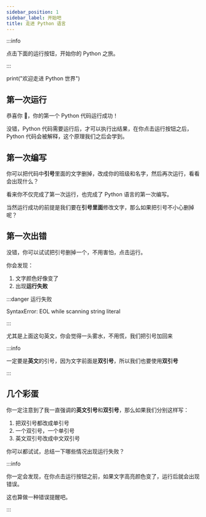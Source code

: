 ```yaml
---
sidebar_position: 1
sidebar_label: 开始吧
title: 走进 Python 语言
---
```


:::info

点击下面的运行按钮，开始你的 Python 之旅。

:::

<Editor>print("欢迎走进 Python 世界")</Editor>

## 第一次运行

恭喜你 🎉，你的第一个 Python 代码运行成功！

没错，Python 代码需要运行后，才可以执行出结果，在你点击运行按钮之后，Python 代码会被解释，这个原理我们之后会学到。

## 第一次编写

你可以把代码中**引号**里面的文字删掉，改成你的班级和名字，然后再次运行，看看会出现什么？

看来你不仅完成了第一次运行，也完成了 Python 语言的第一次编写。

当然运行成功的前提是我们要在**引号里面**修改文字，那么如果把引号不小心删掉呢？

## 第一次出错

没错，你可以试试把引号删掉一个，不用害怕，点击运行。

你会发现：

1. 文字颜色好像变了
2. 出现**运行失败**

:::danger 运行失败

SyntaxError: EOL while scanning string literal

:::

尤其是上面这句英文，你会觉得一头雾水，不用慌，我们把引号加回来

:::info

一定要是**英文**的引号，因为文字前面是**双引号**，所以我们也要使用**双引号**

:::

## 几个彩蛋

你一定注意到了我一直强调的**英文引号**和**双引号**，那么如果我们分别这样写：

1. 把双引号都改成单引号
2. 一个双引号，一个单引号
3. 英文双引号改成中文双引号

你可以都试试，总结一下哪些情况出现运行失败？

:::info

你一定会发现，在你点击运行按钮之前，如果文字高亮颜色变了，运行后就会出现错误。

这也算做一种错误提醒吧。

:::
